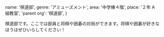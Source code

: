   name: '棋道部',
  genre: 'アミューズメント',
  area: '中学棟４階',
  place: '２年 A 組教室',
  'parent org': '棋道部',
}

棋道部です。ここでは部員と将棋や囲碁の対局ができます。将棋や囲碁が好きなほうはぜひいらしてください！
